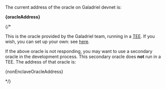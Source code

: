
The current address of the oracle on Galadriel devnet is:

**{oracleAddress}**

{/*

This is the oracle provided by the Galadriel team, running in a [TEE](/how-it-works#tee). If you wish, you can set up your own: see [here](https://github.com/galadriel-ai/contracts/tree/main/oracles).

If the above oracle is not responding, you may want to use a secondary oracle in the development process. This secondary oracle does **not** run in a TEE. The address of that oracle is:

{nonEnclaveOracleAddress}

*/}